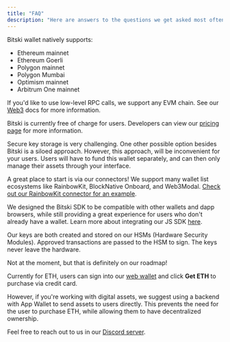 ```yaml
---
title: "FAQ"
description: "Here are answers to the questions we get asked most often."
---
```


<AccordionGroup>
<Accordion title="Which networks do you support?">

Bitski wallet natively supports:

* Ethereum mainnet
* Ethereum Goerli
* Polygon mainnet
* Polygon Mumbai
* Optimism mainnet
* Arbitrum One mainnet

If you'd like to use low-level RPC calls, we support any EVM chain. See our [Web3](/integrations/web-3/web3-get-started) docs for more information.
  
</Accordion>
<Accordion title="How much does Bitski charge?">

Bitski is currently free of charge for users. Developers can view our [pricing page](https://www.bitski.com/pricing/) for more information.
  
</Accordion>
<Accordion title="What are the benefits of Bitski managing key storage for new users?">

Secure key storage is very challenging. One other possible option besides Bitski is a siloed approach. However, this approach, will be inconvenient for your users. Users will have to fund this wallet separately, and can then only manage their assets through your interface.
  
</Accordion>
<Accordion title="How should I integrate Bitski into my app?">

A great place to start is via our connectors! We support many wallet list ecosystems like RainbowKit, BlockNative Onboard, and Web3Modal. [Check out our RainbowKit connector for an example](/integrations/connectors/rainbowkit).

</Accordion>
<Accordion title="I already have an app that uses Metamask, can I still use Bitski?">

We designed the Bitski SDK to be compatible with other wallets and dapp browsers, while still providing a great experience for users who don't already have a wallet. Learn more about integrating our JS SDK [here](https://github.com/BitskiCo/bitski-js).

</Accordion>
<Accordion title="How are you storing and managing private keys?">

Our keys are both created and stored on our HSMs (Hardware Security Modules). Approved transactions are passed to the HSM to sign. The keys never leave the hardware.

</Accordion>
<Accordion title="Do you have an Android SDK?">

Not at the moment, but that is definitely on our roadmap!

</Accordion>
<Accordion title="How will users fund their wallet?">

Currently for ETH, users can sign into our [web wallet](https://wallet.bitski.com/) and click **Get ETH** to purchase via credit card.

However, if you're working with digital assets, we suggest using a backend with App Wallet to send assets to users directly. This prevents the need for the user to purchase ETH, while allowing them to have decentralized ownership.

</Accordion>
<Accordion title="You still haven't answered my question">

Feel free to reach out to us in our [Discord server](https://discord.gg/YJgEcR9YW3).

</Accordion>
</AccordionGroup>